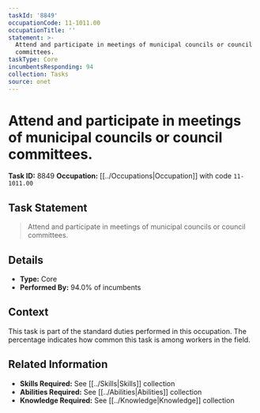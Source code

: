```yaml
---
taskId: '8849'
occupationCode: 11-1011.00
occupationTitle: ''
statement: >-
  Attend and participate in meetings of municipal councils or council
  committees.
taskType: Core
incumbentsResponding: 94
collection: Tasks
source: onet
---
```

# Attend and participate in meetings of municipal councils or council committees.

**Task ID:** 8849
**Occupation:** [[../Occupations|Occupation]] with code `11-1011.00`

## Task Statement

> Attend and participate in meetings of municipal councils or council committees.

## Details

- **Type:** Core
- **Performed By:** 94.0% of incumbents

## Context

This task is part of the standard duties performed in this occupation. The percentage indicates how common this task is among workers in the field.

## Related Information

- **Skills Required:** See [[../Skills|Skills]] collection
- **Abilities Required:** See [[../Abilities|Abilities]] collection
- **Knowledge Required:** See [[../Knowledge|Knowledge]] collection
